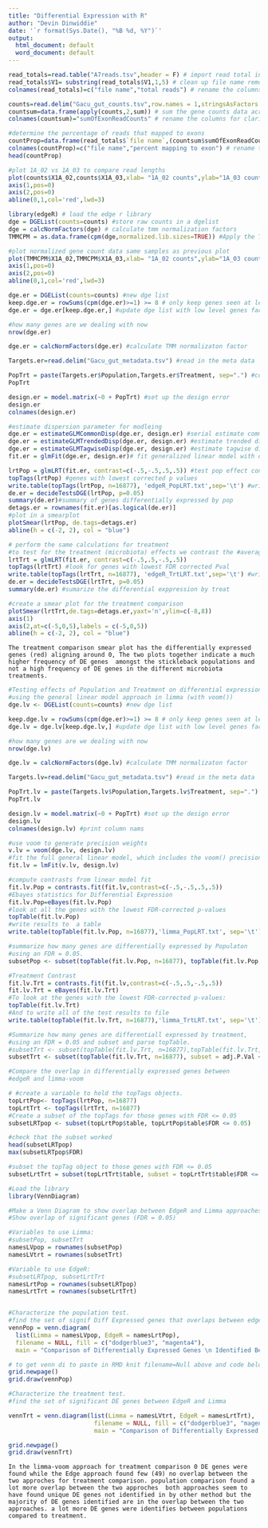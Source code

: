 ---
title: "Differential Expression with R"
author: "Devin Dinwiddie"
date: '`r format(Sys.Date(), "%B %d, %Y")`'
output:
  html_document: default
  word_document: default
---


```{r,echo=TRUE}
read_totals=read.table("A7reads.tsv",header = F) # import read total into data frame
read_totals$V1= substring(read_totals$V1,1,5) # clean up file name remove .fq.gz
colnames(read_totals)=c("file name","total reads") # rename the columns

counts=read.delim("Gacu_gut_counts.tsv",row.names = 1,stringsAsFactors = F) # read gene counts data in df
countsum=data.frame(apply(counts,2,sum)) # sum the gene counts data across files ie columns (2)
colnames(countsum)="sumOfExonReadCounts" # rename the columns for clarity

#determine the percentage of reads that mapped to exons
countProp=data.frame(read_totals$`file name`,(countsum$sumOfExonReadCounts/read_totals$`total reads`)*100)
colnames(countProp)=c("file name","percent mapping to exon") # rename the columns for clarity
head(countProp)
```

```{r,echo=TRUE}
#plot 1A_02 vs 1A_03 to compare read lengths
plot(counts$X1A_02,counts$X1A_03,xlab= "1A_02 counts",ylab="1A_03 counts",axes=F,col="darkgreen",col.lab="black",main="Gene count comparison",col.main='blue',sub="Figure 1",cex=1,pch=21,bg="thistle",ylim = c(0,150000))
axis(1,pos=0)
axis(2,pos=0)
abline(0,1,col='red',lwd=3)
```

 
```{r,echo=TRUE}
library(edgeR) # load the edge r library
dge = DGEList(counts=counts) #store raw counts in a dgelist
dge = calcNormFactors(dge) # calculate tmm normalization factors
TMMCPM = as.data.frame(cpm(dge,normalized.lib.sizes=TRUE)) #Apply the TMM normalization factors and adjust for library size by converting to copies per million (cpm)

#plot normalized gene count data same samples as previous plot
plot(TMMCPM$X1A_02,TMMCPM$X1A_03,xlab= "1A_02 counts",ylab="1A_03 counts",axes=F,col="darkgreen",col.lab="black",main="TMM Normalized Gene Count comparison",col.main='blue',sub="Figure 1",cex=1,pch=21,bg="thistle",ylim = c(0,15000))
axis(1,pos=0)
axis(2,pos=0)
abline(0,1,col='red',lwd=3)
```


```{r,echo=TRUE}
dge.er = DGEList(counts=counts) #new dge list
keep.dge.er = rowSums(cpm(dge.er)>=1) >= 8 # only keep genes seen at least 2 cpm in at least 8 sampls
dge.er = dge.er[keep.dge.er,] #update dge list with low level genes factored out

#how many genes are we dealing with now
nrow(dge.er)

dge.er = calcNormFactors(dge.er) #calculate TMM normalizaton factor

Targets.er=read.delim("Gacu_gut_metadata.tsv") #read in the meta data

PopTrt = paste(Targets.er$Population,Targets.er$Treatment, sep=".") #combine pop and treatment for contrasts
PopTrt

design.er = model.matrix(~0 + PopTrt) #set up the design error
design.er
colnames(design.er)

#estimate dispersion parameter for modleing
dge.er = estimateGLMCommonDisp(dge.er, design.er) #serial estimate common dispersion
dge.er = estimateGLMTrendedDisp(dge.er, design.er) #estimate trended dispersion
dge.er = estimateGLMTagwiseDisp(dge.er, design.er) #estimate tagwise dispersion
fit.er = glmFit(dge.er, design.er)# fit generalized linear model with dispersion estimates

lrtPop = glmLRT(fit.er, contrast=c(-.5,-.5,.5,.5)) #test pop effect contrast the average across sample groups
topTags(lrtPop) #genes with lowest corrected p values
write.table(topTags(lrtPop, n=16877), 'edgeR_PopLRT.txt',sep='\t') #write test results to outfile 
de.er = decideTestsDGE(lrtPop, p=0.05) 
summary(de.er)#summary of genes differentially expressed by pop
detags.er = rownames(fit.er)[as.logical(de.er)]
#plot in a smearplot
plotSmear(lrtPop, de.tags=detags.er)
abline(h = c(-2, 2), col = "blue")
```



```{r,echo=TRUE}
# perform the same calculations for treatment
#to test for the treatment (microbiota) effects we contrast the #average of Bt.CV and RS.CV the average of Bt.GF and RS.GF
lrtTrt = glmLRT(fit.er, contrast=c(-.5,.5,-.5,.5))
topTags(lrtTrt) #look for genes with lowest FDR corrected Pval
write.table(topTags(lrtTrt, n=16877), 'edgeR_TrtLRT.txt',sep='\t') #write to a table
de.er = decideTestsDGE(lrtTrt, p=0.05)
summary(de.er) #sumarize the differential exppression by treat

#create a smear plot for the treatment comparison
plotSmear(lrtTrt,de.tags=detags.er,yaxt='n',ylim=c(-8,8))
axis(1)
axis(2,at=c(-5,0,5),labels = c(-5,0,5))
abline(h = c(-2, 2), col = "blue")
```

```
The treatment comparison smear plot has the differentially expressed genes (red) aligning around 0, The two plots together indicate a much higher frequency of DE genes  amongst the stickleback populations and not a high frequency of DE genes in the different microbiota treatments.

```

```{r,echo=TRUE}
#Testing effects of Population and Treatment on differential expression 
#using the general linear model approach in limma (with voom())
dge.lv <- DGEList(counts=counts) #new dge list

keep.dge.lv = rowSums(cpm(dge.er)>=1) >= 8 # only keep genes seen at least 2 cpm in at least 8 sampls
dge.lv = dge.lv[keep.dge.lv,] #update dge list with low level genes factored out

#how many genes are we dealing with now
nrow(dge.lv)

dge.lv = calcNormFactors(dge.lv) #calculate TMM normalizaton factor

Targets.lv=read.delim("Gacu_gut_metadata.tsv") #read in the meta data

PopTrt.lv = paste(Targets.lv$Population,Targets.lv$Treatment, sep=".") #combine pop and treatment for contrasts
PopTrt.lv

design.lv = model.matrix(~0 + PopTrt) #set up the design error
design.lv
colnames(design.lv) #print column nams

#use voom to generate precision weights
v.lv = voom(dge.lv, design.lv)
#fit the full general linear model, which includes the voom() precision weights
fit.lv = lmFit(v.lv, design.lv)

#compute contrasts from linear model fit
fit.lv.Pop = contrasts.fit(fit.lv,contrast=c(-.5,-.5,.5,.5))
#Ebayes statistics for Differential Expression 
fit.lv.Pop=eBayes(fit.lv.Pop)
#look at all the genes with the lowest FDR-corrected p-values
topTable(fit.lv.Pop)
#write results to  a table
write.table(topTable(fit.lv.Pop, n=16877),'limma_PopLRT.txt', sep='\t')

#summarize how many genes are differentially expressed by Populaton 
#using an FDR = 0.05. 
subsetPop <- subset(topTable(fit.lv.Pop, n=16877), topTable(fit.lv.Pop, n=16877)[,5] <= 0.05)

```

```{r,echo=TRUE}
#Treatment Contrast 
fit.lv.Trt = contrasts.fit(fit.lv,contrast=c(-.5,.5,-.5,.5))
fit.lv.Trt = eBayes(fit.lv.Trt)
#To look at the genes with the lowest FDR-corrected p-values:
topTable(fit.lv.Trt)
#And to write all of the test results to file
write.table(topTable(fit.lv.Trt, n=16877),'limma_TrtLRT.txt', sep='\t')

#Summarize how many genes are differentiall expressed by treatment,
#using an FDR = 0.05 and subset and parse topTable. 
#subsetTrt <- subset(topTable(fit.lv.Trt, n=16877),topTable(fit.lv.Trt, n=16877)[,5] <= 0.05)
subsetTrt <- subset(topTable(fit.lv.Trt, n=16877), subset = adj.P.Val <= 0.05)
```

```{r,echo=TRUE}
#Compare the overlap in differentially expressed genes between 
#edgeR and limma-voom

# #create a variable to hold the topTags objects.
topLrtPop<- topTags(lrtPop, n=16877)
topLrtTrt <- topTags(lrtTrt, n=16877)
#Create a subset of the topTags for those genes with FDR <= 0.05
subsetLRTpop <- subset(topLrtPop$table, topLrtPop$table$FDR <= 0.05) 

#check that the subset worked 
head(subsetLRTpop)
max(subsetLRTpop$FDR)

#subset the topTag object to those genes with FDR <= 0.05
subsetLrtTrt = subset(topLrtTrt$table, subset = topLrtTrt$table$FDR <= 0.05)

#Load the library 
library(VennDiagram)

#Make a Venn Diagram to show overlap between EdgeR and Limma approaches.
#Show overlap of significant genes (FDR = 0.05)

#Variables to use Limma:
#subsetPop, subsetTrt 
namesLVpop = rownames(subsetPop)
namesLVtrt = rownames(subsetTrt) 

#Variable to use EdgeR:
#subsetLRTpop, subsetLrtTrt
namesLrtPop = rownames(subsetLRTpop)
namesLrtTrt = rownames(subsetLrtTrt)


#Characterize the population test.
#find the set of signif Diff Expressed genes that overlaps between edgeR and limmaVoom approaches
vennPop = venn.diagram(
  list(Limma = namesLVpop, EdgeR = namesLrtPop), 
  filename = NULL, fill = c("dodgerblue3", "magenta4"), 
  main = "Comparison of Differentially Expressed Genes \n Identified Between Populations" )

# to get venn di to paste in RMD knit filename=Null above and code below
grid.newpage()
grid.draw(vennPop)

#Characterize the treatment test. 
#find the set of significant DE genes between EdgeR and Limma

vennTrt = venn.diagram(list(Limma = namesLVtrt, EdgeR = namesLrtTrt),
                        filename = NULL, fill = c("dodgerblue3", "magenta4"),
                        main = "Comparison of Differentially Expressed Genes \n Identified Between Treatments")

grid.newpage()
grid.draw(vennTrt)
```

```
In the limma-voom approach for treatment comparison 0 DE genes were found while the Edge approach found few (49) no overlap between the two approches for treatment comparison. population comparison found a lot more overlap between the two approches  both approaches seem to have found unique DE genes not identified in by other method but the majority of DE genes identified are in the overlap between the two approaches. a lot more DE genes were identifies between populations compared to treatment.

```